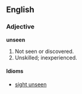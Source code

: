 ==English==

===Adjective===

'''unseen'''

#Not seen or discovered.
#Unskilled; inexperienced.
====Idioms====
*[[sight unseen]]